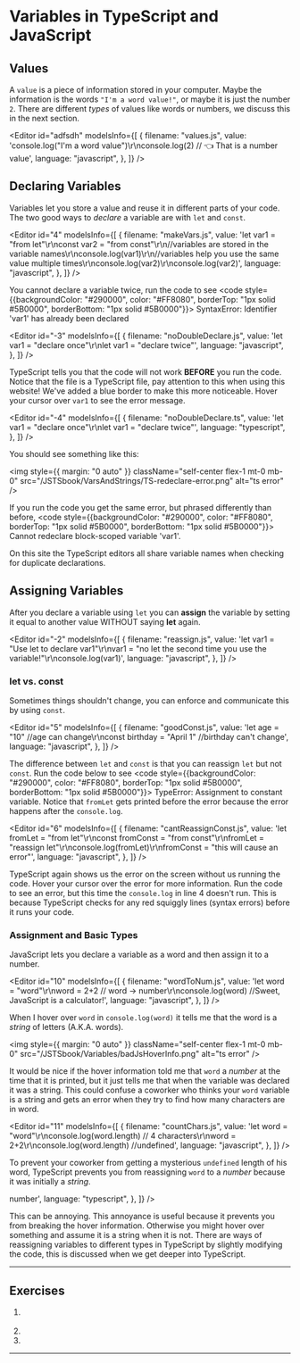

# Variables in TypeScript and JavaScript

## Values

A `value` is a piece of information stored in your
computer. Maybe the information is the words `"I'm a word value!"`, or maybe it is just the number `2`.
There are different _types_ of values like words or numbers, we discuss this in the next section.

<Editor
  id="adfsdh"
  modelsInfo={[
    {
      filename: "values.js",
      value:
        'console.log("I\'m a word value")\r\nconsole.log(2) // 👈 That is a number value',
      language: "javascript",
    },
  ]}
/>

## Declaring Variables

Variables let you store a value and reuse it in different parts of your code.
The two good ways to _declare_ a variable are with `let` and `const`.

<Editor
  id="4"
  modelsInfo={[
    {
      filename: "makeVars.js",
      value:
        'let var1 = "from let"\r\nconst var2 = "from const"\r\n//variables are stored in the variable names\r\nconsole.log(var1)\r\n//variables help you use the same value multiple times\r\nconsole.log(var2)\r\nconsole.log(var2)',
      language: "javascript",
    },
  ]}
/>

You cannot declare a variable twice, run the code to see <code style={{backgroundColor: "#290000", color: "#FF8080", borderTop: "1px solid #5B0000", borderBottom: "1px solid #5B0000"}}>
SyntaxError: Identifier 'var1' has already been declared</code>

<Editor
  id="-3"
  modelsInfo={[
    {
      filename: "noDoubleDeclare.js",
      value: 'let var1 = "declare once"\r\nlet var1 = "declare twice"',
      language: "javascript",
    },
  ]}
/>

TypeScript tells you that the code will not work **BEFORE** you run the code. Notice that the file is a TypeScript file,
pay attention to this when using this website! We've added a blue border to make this more noticeable.
Hover your cursor over `var1` to see the error message.

<TS>


<Editor
  id="-4"
  modelsInfo={[
    {
      filename: "noDoubleDeclare.ts",
      value: 'let var1 = "declare once"\r\nlet var1 = "declare twice"',
      language: "typescript",
    },
  ]}
/>

</TS>


You should see something like this:

<img
  style={{ margin: "0 auto" }}
  className="self-center flex-1 mt-0 mb-0"
  src="/JSTSbook/VarsAndStrings/TS-redeclare-error.png"
  alt="ts error"
/>

If you run the code you get the same error, but phrased differently than before, <code style={{backgroundColor: "#290000", color: "#FF8080", borderTop: "1px solid #5B0000", borderBottom: "1px solid #5B0000"}}>
Cannot redeclare block-scoped variable 'var1'.</code>

On this site the TypeScript editors all share variable names when checking for duplicate declarations.

<TS>
  <Editor
    id="20"
    modelsInfo={[
      {
        filename: "sharedDeclarations.ts",
        value: 'let var1 = "The file above me causes the error."',
        language: "typescript",
      },
    ]}
  />
</TS>

## Assigning Variables

After you declare a variable using `let` you can **assign** the variable by setting it equal to another value WITHOUT saying **let** again.

<Editor
  id="-2"
  modelsInfo={[
    {
      filename: "reassign.js",
      value:
        'let var1 = "Use let to declare var1"\r\nvar1 = "no let the second time you use the variable!"\r\nconsole.log(var1)',
      language: "javascript",
    },
  ]}
/>

### let vs. const

Sometimes things shouldn't change, you can enforce and communicate this by using `const`.

<Editor
  id="5"
  modelsInfo={[
    {
      filename: "goodConst.js",
      value:
        'let age = "10" //age can change\r\nconst birthday = "April 1" //birthday can\'t change',
      language: "javascript",
    },
  ]}
/>

The difference between `let` and `const` is that you can reassign `let` but not `const`. Run the code below to see <code style={{backgroundColor: "#290000", color: "#FF8080", borderTop: "1px solid #5B0000", borderBottom: "1px solid #5B0000"}}>
TypeError: Assignment to constant variable.</code> Notice that `fromLet` gets printed before the error because the error happens after the `console.log`.

<Editor
  id="6"
  modelsInfo={[
    {
      filename: "cantReassignConst.js",
      value:
        'let fromLet = "from let"\r\nconst fromConst = "from const"\r\nfromLet = "reassign let"\r\nconsole.log(fromLet)\r\nfromConst = "this will cause an error"',
      language: "javascript",
    },
  ]}
/>

TypeScript again shows us the error on the screen without us running the code. Hover your cursor over the error for more information.
Run the code to see an error, but this time the `console.log` in line 4 doesn't run. This is because TypeScript checks for
any red squiggly lines (syntax errors) before it runs your code.

<TS>
  <Editor
    id="7"
    modelsInfo={[
      {
        filename: "cantReassignConst.ts",
        value:
          'let fromLet = "from let"\r\nconst fromConst = "from const"\r\nfromLet = "reassign let"\r\nconsole.log(fromLet)\r\nfromConst = "this will cause an error"',
        language: "typescript",
      },
    ]}
  />
</TS>

### Assignment and Basic Types

JavaScript lets you declare a variable as a word and then assign it to a number.

<Editor
  id="10"
  modelsInfo={[
    {
      filename: "wordToNum.js",
      value:
        'let word = "word"\r\nword = 2+2 // word -> number\r\nconsole.log(word) //Sweet, JavaScript is a calculator!',
      language: "javascript",
    },
  ]}
/>

When I hover over `word` in `console.log(word)` it tells me that the word is a _string_ of letters (A.K.A. words).

<img
  style={{ margin: "0 auto" }}
  className="self-center flex-1 mt-0 mb-0"
  src="/JSTSbook/Variables/badJsHoverInfo.png"
  alt="ts error"
/>

It would be nice if the hover information told me that `word` a _number_ at the time that it is printed, but it just
tells me that when the variable was declared it was a string. This could confuse a coworker who thinks your `word` variable is a string and gets an error
when they try to find how many characters are in word.

<Editor
  id="11"
  modelsInfo={[
    {
      filename: "countChars.js",
      value:
        'let word = "word"\r\nconsole.log(word.length) // 4 characters\r\nword = 2+2\r\nconsole.log(word.length) //undefined',
      language: "javascript",
    },
  ]}
/>

To prevent your coworker from getting a mysterious `undefined` length of his word, TypeScript prevents you from reassigning `word` to a
_number_ because it was initially a _string_.

<TS>
  <Editor
    id="15"
    modelsInfo={[
      {
        filename: "wordToNum.ts",
        value: 'let word = "word"\r\nword = 2+2 // word -> number',
        language: "typescript",
      },
    ]}
  />
</TS>

This can be annoying. This annoyance is useful because it prevents you from breaking the hover information.
Otherwise you might hover over something and assume it is a string when it is
not. There are ways of reassigning variables to different types in TypeScript by slightly modifying the code, this is discussed
when we get deeper into TypeScript.

---

## Exercises

<ol>
  <li>
    <div style={{marginBottom: "8px"}}>
    <Markdown content={"Declare a variable `a` of type *number* using `let`, also declare a variable `b` of type *string* using `const`"} />
    </div>
    <EditorWrapper
  id="20"
  modelsInfo={[
    { filename: "1.js", value: "", language: "javascript" },
    {
      notInitial: true,
      readOnly: true,
      tested: true,
      value:
        'import "1"\r\nconsole.log("test: a and b are both defined")\r\nif(typeof a === "undefined") {\r\n  throw "a is not defined"\r\n}\r\nif(typeof b === "undefined") {\r\n  throw "b is not defined"\r\n}\r\nconsole.log("test: a is a number, b is a string")\r\nif(typeof a !== "number") {\r\n  throw "a is not of type number"\r\n}\r\nif(typeof b !== "string") {\r\n  throw "b is not of type string"\r\n}\r\nconsole.log("test: a declared with let, b declared with const")\r\ntry {\r\n  a = "hello"\r\n} catch (e) {\r\n  throw "a was declared using const"\r\n}\r\ntry {\r\n  b = 10\r\n  throw "b is not declared with const"\r\n} catch (e) {\r\n  if(e === "b is not declared with const") {\r\n    throw e\r\n  } \r\n}\r\n\r\nconsole.log("Problem solved")',
      filename: "test1.js",
      language: "javascript",
    },
  ]}
/>
  </li>
  <li>
    <MCQ info={{"promptText":"Which of the following variables should be declared using `const`?","solutionText":"The number of hairs on your head and your age will both change over time, they should be declared with `let`. Your birthday doesn't change, declare that using `const`.","answersText":["The number of hairs on your head","Your birthday","Your age"],"correctIndex":1}} />
  </li>
  <li>
    <MCQ info={{"promptText":"Which is a reason for TypeScript raising an error when you declare a variable as a *number* and then assign it to a *string*?","solutionText":"This is NOT an error in JavaScript. It does prevent misleading hover information, as discussed in this section.","answersText":["Because this is also an error in JavaScript","Because this prevents misleading hover information"],"correctIndex":1}} />
  </li>
</ol>

<hr />

<License />